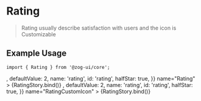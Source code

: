 
<Meta title="Components/Forms/Rating" component={[Rating]} argTypes={{}} />


# Rating

> Rating usually describe satisfaction with users and the icon is Customizable

## Example Usage

```tsx
import { Rating } from '@zog-ui/core';
```

<Canvas columns={2} withSource="close">
  <Story
    args={{
      star: 5,
      icon: <StarFilled />,
      defaultValue: 2,
      name: 'rating',
      id: 'rating',
      halfStar: true,
    }}
    name="Rating"
  >
    {RatingStory.bind()}
  </Story>
  <Story
    args={{
      star: 5,
      icon: <SmileFilled />,
      defaultValue: 2,
      name: 'rating',
      id: 'rating',
      halfStar: true,
    }}
    name="RatingCustomIcon"
  >
    {RatingStory.bind()}
  </Story>
</Canvas>

<ArgsTable of={Rating} />
